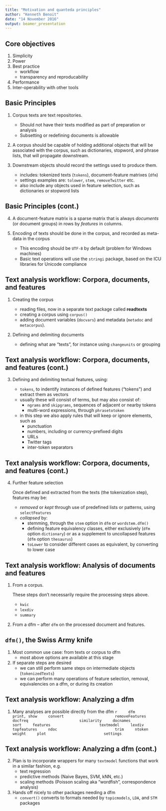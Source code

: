 ```yaml
---
title: "Motivation and quanteda principles"
author: "Kenneth Benoit"
date: "14 November 2016"
output: beamer_presentation
---
```


## Core objectives

1. Simplicity
2. Power
3. Best practice
    * workflow
    * transparency and reproducability
3. Performance
4. Inter-operability with other tools

## Basic Principles

1. Corpus texts are text repositories.
    * Should not have their texts modified as part of preparation or analysis
    * Subsetting or redefining documents is allowable
    
2. A corpus should be capable of holding additional objects that will be associated with the corpus, such as dictionaries, stopword, and phrase lists, that will propagate downstream. 
    
3. Downstream objects should record the settings used to produce them.
    * includes: tokenized texts (`tokens`), document-feature matrixes (`dfm`)
    * settings examples are: `tolower`, `stem`, `removeTwitter` etc.
    * also include any objects used in feature selection, such as dictionaries or stopword lists

## Basic Principles (cont.)

4. A document-feature matrix is a sparse matrix that is always *documents* (or document groups) in rows by *features* in columns.

5. Encoding of texts should be done in the corpus, and recorded as meta-data in the corpus
    * This encoding should be `UTF-8` by default (problem for Windows machines)
    * Basic text operations will use the `stringi` package, based on the ICU libraries for Unicode compliance


## Text analysis workflow: Corpora, documents, and features

1.  Creating the corpus

    * reading files, now in a separate text package called **readtexts**  
    * creating a corpus using `corpus()`
    * adding document variables (`docvars`) and metadata (`metadoc` and `metacorpus`).

2.  Defining and delimiting documents

    * defining what are "texts", for instance using `changeunits` or grouping

## Text analysis workflow: Corpora, documents, and features (cont.)

3.  Defining and delimiting textual features, using:
    
    * `tokens`, to indentify instances of defined features ("tokens") and extract 
       them as vectors
    *  usually these will consist of terms, but may also consist of:
        *   `ngrams` and `skipgrams`, sequences of adjacent or nearby tokens
        *   multi-word expressions, through `phrasetotoken`
    *  in this step we also apply rules that will keep or ignore elements, such as 
        * punctuation
        * numbers, including or currency-prefixed digits
        * URLs
        * Twitter tags
        * inter-token separators

## Text analysis workflow: Corpora, documents, and features (cont.)

4.  Further feature selection

    Once defined and extracted from the texts (the tokenization step), features may be:
    *   *removed* or *kept* through use of predefined lists or patterns, using `selectFeatures`
    *   *collapsed* by:
        *   stemming, through the `stem` option in `dfm` or `wordstem.dfm()`
        *   defining feature equivalency classes, either exclusively (`dfm` option `dictionary`) or as a supplement to uncollapsed features (`dfm` option `thesaurus`)
        *   `toLower` to consider different cases as equivalent, by converting to lower case
        
## Text analysis workflow: Analysis of documents and features

1.  From a corpus.  

    These steps don't necessarily require the processing steps above.
    * `kwic`
    * `lexdiv`
    * `summary`
        
2.  From a dfm -- after `dfm` on the processed document and features.


## `dfm()`, the Swiss Army knife

1.  Most common use case: from texts or corpus to dfm
    * most above options are available at this stage

2.  If separate steps are desired
    * we can still perform same steps on intermediate objects (`tokenizedTexts`) 
    * we can perform many operations of feature selection, removal, equivalencies on a dfm, or during its creation


## Text analysis workflow: Analyzing a dfm

1.  Many analyses are possible directly from the dfm
    ```r
    dfm                           print, show
    convert                       removeFeatures
    docfreq                       similarity
    docnames                      sort
    features                      textmodel
    lexdiv                        topfeatures
    ndoc                          trim
    ntoken                        weight
    plot                          settings
    ```

## Text analysis workflow: Analyzing a dfm (cont.)

2.  Plan is to incorporate wrappers for many `textmodel` functions that work in a similar fashion, e.g.
    *  text regression
    *  predictive methods (Naive Bayes, SVM, kNN, etc.)
    *  scaling methods (Poisson scaling aka "wordfish", correspondence analysis)
    
3.  Hands off nicely to other packages needing a dfm
    * `convert()` converts to formats needed by `topicmodels`, `LDA`, and `STM` packages

